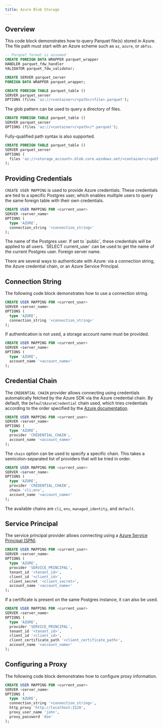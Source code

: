 ```yaml
---
title: Azure Blob Storage
---
```


## Overview

This code block demonstrates how to query Parquet file(s) stored in Azure. The file path must start with an Azure
scheme such as `az`, `azure`, or `abfss`.

```sql
-- Parquet format is assumed
CREATE FOREIGN DATA WRAPPER parquet_wrapper
HANDLER parquet_fdw_handler
VALIDATOR parquet_fdw_validator;

CREATE SERVER parquet_server
FOREIGN DATA WRAPPER parquet_wrapper;

CREATE FOREIGN TABLE parquet_table ()
SERVER parquet_server
OPTIONS (files 'az://<container>/<path>/<file>.parquet');
```

The glob pattern can be used to query a directory of files.

```sql
CREATE FOREIGN TABLE parquet_table ()
SERVER parquet_server
OPTIONS (files 'az://<container>/<path>/*.parquet');
```

Fully-qualified path syntax is also supported.

```sql
CREATE FOREIGN TABLE parquet_table ()
SERVER parquet_server
OPTIONS (
  files 'az://<storage_account>.blob.core.windows.net/<container>/<path>/*.parquet'
);
```

## Providing Credentials

`CREATE USER MAPPING` is used to provide Azure credentials. These credentials are tied to a specific Postgres user, which enables
multiple users to query the same foreign table with their own credentials.

```sql
CREATE USER MAPPING FOR <current_user>
SERVER <server_name>
OPTIONS (
  type 'AZURE',
  connection_string '<connection_string>'
);
```

<ParamField body="current_user" required>
  The name of the Postgres user. If set to `public`, these credentials will be
  applied to all users. `SELECT current_user` can be used to get the name of the
  current Postgres user.
</ParamField>
<ParamField body="server_name" required>
  Foreign server name.
</ParamField>

There are several ways to authenticate with Azure: via a connection string, the Azure credential chain, or an Azure Service Principal.

## Connection String

The following code block demonstrates how to use a connection string.

```sql
CREATE USER MAPPING FOR <current_user>
SERVER <server_name>
OPTIONS (
  type 'AZURE',
  connection_string '<connection_string>'
);
```

If authentication is not used, a storage account name must be provided.

```sql
CREATE USER MAPPING FOR <current_user>
SERVER <server_name>
OPTIONS (
  type 'AZURE',
  account_name '<account_name>'
);
```

## Credential Chain

The `CREDENTIAL CHAIN` provider allows connecting using credentials automatically fetched by the Azure SDK via the Azure credential chain. By default,
the `DefaultAzureCredential` chain used, which tries credentials according to the order specified by the
[Azure documentation](https://learn.microsoft.com/en-us/javascript/api/@azure/identity/defaultazurecredential?view=azure-node-latest#@azure-identity-defaultazurecredential-constructor).

```sql
CREATE USER MAPPING FOR <current_user>
SERVER <server_name>
OPTIONS (
  type 'AZURE',
  provider 'CREDENTIAL_CHAIN',
  account_name '<account_name>'
);
```

The `chain` option can be used to specify a specific chain. This takes a semicolon-separated list of providers that will be tried in order.

```sql
CREATE USER MAPPING FOR <current_user>
SERVER <server_name>
OPTIONS (
  type 'AZURE',
  provider 'CREDENTIAL_CHAIN',
  chain 'cli;env',
  account_name '<account_name>'
);
```

The available chains are `cli`, `env`, `managed_identity`, and `default`.

## Service Principal

The service principal provider allows connecting using a [Azure Service Principal (SPN)](https://learn.microsoft.com/en-us/entra/architecture/service-accounts-principal).

```sql
CREATE USER MAPPING FOR <current_user>
SERVER <server_name>
OPTIONS (
  type 'AZURE',
  provider 'SERVICE_PRINCIPAL',
  tenant_id '<tenant_id>',
  client_id '<client_id>',
  client_secret '<client_secret>',
  account_name '<account_name>'
);
```

If a certificate is present on the same Postgres instance, it can also be used.

```sql
CREATE USER MAPPING FOR <current_user>
SERVER <server_name>
OPTIONS (
  type 'AZURE',
  provider 'SERVICE_PRINCIPAL',
  tenant_id '<tenant_id>',
  client_id '<client_id>',
  client_certificate_path '<client_certificate_path>',
  account_name '<account_name>'
);
```

## Configuring a Proxy

The following code block demonstrates how to configure proxy information.

```sql
CREATE USER MAPPING FOR <current_user>
SERVER <server_name>
OPTIONS (
  type 'AZURE',
  connection_string '<connection_string>',
  http_proxy 'http://localhost:3128',
  proxy_user_name 'john',
  proxy_password 'doe'
);
```
